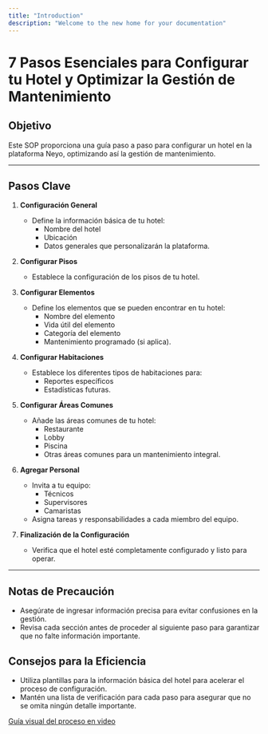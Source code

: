 ```yaml
---
title: "Introduction"
description: "Welcome to the new home for your documentation"
---
```


# 7 Pasos Esenciales para Configurar tu Hotel y Optimizar la Gestión de Mantenimiento

## Objetivo
Este SOP proporciona una guía paso a paso para configurar un hotel en la plataforma Neyo, optimizando así la gestión de mantenimiento.

---

## Pasos Clave

1.  **Configuración General**
    * Define la información básica de tu hotel:
        * Nombre del hotel
        * Ubicación
        * Datos generales que personalizarán la plataforma.

2.  **Configurar Pisos**
    * Establece la configuración de los pisos de tu hotel.

3.  **Configurar Elementos**
    * Define los elementos que se pueden encontrar en tu hotel:
        * Nombre del elemento
        * Vida útil del elemento
        * Categoría del elemento
        * Mantenimiento programado (si aplica).

4.  **Configurar Habitaciones**
    * Establece los diferentes tipos de habitaciones para:
        * Reportes específicos
        * Estadísticas futuras.

5.  **Configurar Áreas Comunes**
    * Añade las áreas comunes de tu hotel:
        * Restaurante
        * Lobby
        * Piscina
        * Otras áreas comunes para un mantenimiento integral.

6.  **Agregar Personal**
    * Invita a tu equipo:
        * Técnicos
        * Supervisores
        * Camaristas
    * Asigna tareas y responsabilidades a cada miembro del equipo.

7.  **Finalización de la Configuración**
    * Verifica que el hotel esté completamente configurado y listo para operar.

---

## Notas de Precaución
* Asegúrate de ingresar información precisa para evitar confusiones en la gestión.
* Revisa cada sección antes de proceder al siguiente paso para garantizar que no falte información importante.

## Consejos para la Eficiencia
* Utiliza plantillas para la información básica del hotel para acelerar el proceso de configuración.
* Mantén una lista de verificación para cada paso para asegurar que no se omita ningún detalle importante.

[Guía visual del proceso en video](https://loom.com/share/04c68c1ccad54f0ba5b0fc589875f9f2)
